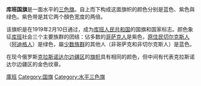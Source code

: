 {{multiple issues|
{{expand|time=2015-11-16T08:29:17+00:00}}
{{unreferenced|time=2015-11-16T08:29:17+00:00}}
}}
{{Infobox flag
| Name = [[库班人民共和国|库班人民共和国]] 
| Article = 
| Type = 
| Image = Flag of Kuban People's Republic.svg
| Nickname = 
| Morenicks = 
| Use = 111100
| Symbol = 
| Proportion = 2:3
| Adoption =1919年2月10日
| Design =蓝 - 紫 - 绿三色的旗帜，条纹1+2+1的比例。
| Designer = 
}}
'''库班国旗'''是一面水平的[[三色旗|三色旗]]。自上而下构成这面旗帜的颜色分别是蓝色、紫色與绿色。紫色带是其它两个顏色宽度的两倍。

该旗帜是{{link-en|库班拉达|Kuban Rada|库班议会}}在1919年2月10日通过，成为[[库班人民共和国|库班人民共和国]]的国旗和国家标志。颜色象征[[库班|库班]]社会三个主要族群的团结：佔多数的[[库班哥萨克人|哥萨克人]]是紫色，[[原住民|原住民]][[切尔克斯人|切尔克斯人]]（[[阿迪格人|阿迪格人]]）是绿色，屬[[少数群体|少数族群]]的其他人（非哥萨克和非切尔克斯人）是蓝色。

在现今俄罗斯[[克拉斯诺达尔边疆区|克拉斯诺达尔边疆区]]的[[旗帜|旗帜]]具有相同的颜色，但中间有代表克拉斯诺达尔边疆区的金色纹章。

[[Category:庫班|]]
[[Category:国旗|Category:国旗]]
[[Category:水平三色旗|Category:水平三色旗]]